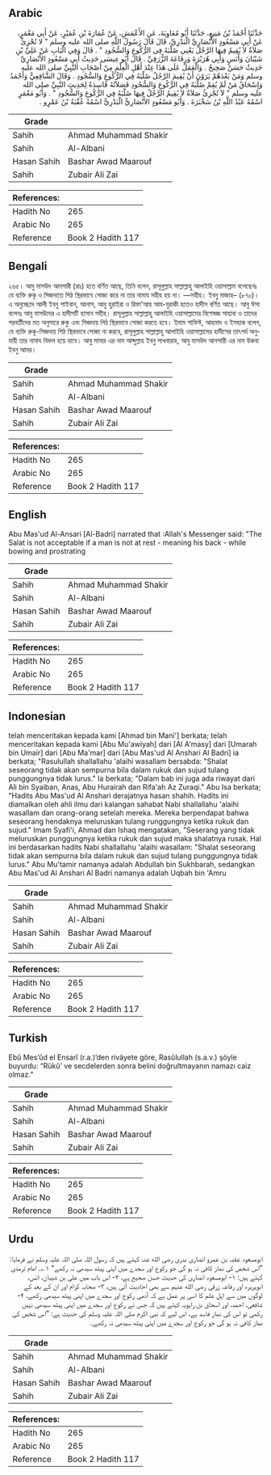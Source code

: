 ## Arabic


<div dir="rtl" lang="ar" style={{fontSize:'larger',backgroundColor:'#f8f9fa',padding:20}}>
حَدَّثَنَا أَحْمَدُ بْنُ مَنِيعٍ، حَدَّثَنَا أَبُو مُعَاوِيَةَ، عَنِ الأَعْمَشِ، عَنْ عُمَارَةَ بْنِ عُمَيْرٍ، عَنْ أَبِي مَعْمَرٍ، عَنْ أَبِي مَسْعُودٍ الأَنْصَارِيِّ الْبَدْرِيِّ، قَالَ قَالَ رَسُولُ اللَّهِ صلى الله عليه وسلم ‏"‏ لا تُجْزِئُ صَلاَةٌ لاَ يُقِيمُ فِيهَا الرَّجُلُ يَعْنِي صُلْبَهُ فِي الرُّكُوعِ وَالسُّجُودِ ‏"‏ ‏.‏ قَالَ وَفِي الْبَابِ عَنْ عَلِيِّ بْنِ شَيْبَانَ وَأَنَسٍ وَأَبِي هُرَيْرَةَ وَرِفَاعَةَ الزُّرَقِيِّ ‏.‏ قَالَ أَبُو عِيسَى حَدِيثُ أَبِي مَسْعُودٍ الأَنْصَارِيِّ حَدِيثٌ حَسَنٌ صَحِيحٌ ‏.‏ وَالْعَمَلُ عَلَى هَذَا عِنْدَ أَهْلِ الْعِلْمِ مِنْ أَصْحَابِ النَّبِيِّ صلى الله عليه وسلم وَمَنْ بَعْدَهُمْ يَرَوْنَ أَنْ يُقِيمَ الرَّجُلُ صُلْبَهُ فِي الرُّكُوعِ وَالسُّجُودِ ‏.‏ وَقَالَ الشَّافِعِيُّ وَأَحْمَدُ وَإِسْحَاقُ مَنْ لَمْ يُقِمْ صُلْبَهُ فِي الرُّكُوعِ وَالسُّجُودِ فَصَلاَتُهُ فَاسِدَةٌ لِحَدِيثِ النَّبِيِّ صلى الله عليه وسلم ‏"‏ لاَ تُجْزِئُ صَلاَةٌ لاَ يُقِيمُ الرَّجُلُ فِيهَا صُلْبَهُ فِي الرُّكُوعِ وَالسُّجُودِ ‏"‏ ‏.‏ وَأَبُو مَعْمَرٍ اسْمُهُ عَبْدُ اللَّهِ بْنُ سَخْبَرَةَ ‏.‏ وَأَبُو مَسْعُودٍ الأَنْصَارِيُّ الْبَدْرِيُّ اسْمُهُ عُقْبَةُ بْنُ عَمْرٍو ‏.‏
</div>
<div style={{backgroundColor:'#f8f9fa',padding:20, marginBottom: 10}}><table> <thead> <tr> <th>Grade</th> <th></th> </tr> </thead> <tbody> <tr><td>Sahih</td><td>Ahmad Muhammad Shakir</td></tr><tr><td>Sahih</td><td>Al-Albani</td></tr><tr><td>Hasan Sahih</td><td>Bashar Awad Maarouf</td></tr><tr><td>Sahih</td><td>Zubair Ali Zai</td></tr></tbody></table><table> <thead> <tr> <th>References:</th> <th></th> </tr> </thead> <tbody><tr><td>Hadith No</td><td>265</td></tr><tr><td>Arabic No</td><td>265</td></tr><tr><td>Reference</td><td>Book 2 Hadith 117</td></tr></tbody></table></div>

## Bengali


<div dir="ltr" lang="bn" style={{fontSize:'larger',backgroundColor:'#f8f9fa',padding:20}}>
২৬৫। আবু মাসউদ আনসারী (রাঃ) হতে বর্ণিত আছে, তিনি বলেন, রাসূলুল্লাহ সাল্লাল্লাহু আলাইহি ওয়াসাল্লাম বলেছেনঃ যে ব্যক্তি রুকৃ ও সিজদাতে পিঠ স্থিরভাবে সোজা করে না তার নামায সহীহ হয় না। —সহীহ। ইবনু মাজাহ– (৮৭০)। এ অনুচ্ছেদে আলী ইবনু শাইবান, আনাস, আবু হুরাইরা ও রিফা'আহ আয-যুরাকী হতেও হাদীস বর্ণিত আছে। আবু ঈসা বলেনঃ আবু মাসউদের এ হাদীসটি হাসান সহীহ। রাসূলুল্লাহ সাল্লাল্লাহু আলাইহি ওয়াসাল্লামের বিশেষজ্ঞ সাহাবা ও তাদের পরবর্তীদের মত অনুসারে রুকু এবং সিজদায় পিঠ স্থিরভাবে সোজা করতে হবে। ইমাম শাফিঈ, আহমাদ ও ইসহাক বলেন, যে ব্যক্তি রুকূ-সিজদায় পিঠ স্থিরভাবে সোজা না করবে, রাসূলুল্লাহ সাল্লাল্লাহু আলাইহি ওয়াসাল্লামের হাদীসের তাৎপর্য অনুযায়ী তার নামায বিফল হয়ে যাবে। আবু মামার এর নাম আব্দুল্লাহ ইবনু সাখবারাহ, আবু মাসউদ আনসারী এর নাম উকবা ইবনু আমর।
</div>
<div style={{backgroundColor:'#f8f9fa',padding:20, marginBottom: 10}}><table> <thead> <tr> <th>Grade</th> <th></th> </tr> </thead> <tbody> <tr><td>Sahih</td><td>Ahmad Muhammad Shakir</td></tr><tr><td>Sahih</td><td>Al-Albani</td></tr><tr><td>Hasan Sahih</td><td>Bashar Awad Maarouf</td></tr><tr><td>Sahih</td><td>Zubair Ali Zai</td></tr></tbody></table><table> <thead> <tr> <th>References:</th> <th></th> </tr> </thead> <tbody><tr><td>Hadith No</td><td>265</td></tr><tr><td>Arabic No</td><td>265</td></tr><tr><td>Reference</td><td>Book 2 Hadith 117</td></tr></tbody></table></div>

## English


<div dir="ltr" lang="en" style={{fontSize:'larger',backgroundColor:'#f8f9fa',padding:20}}>
Abu Mas'ud Al-Ansari [Al-Badri] narrated that :Allah's Messenger said: "The Salat is not acceptable if a man is not at rest - meaning his back - while bowing and prostrating
</div>
<div style={{backgroundColor:'#f8f9fa',padding:20, marginBottom: 10}}><table> <thead> <tr> <th>Grade</th> <th></th> </tr> </thead> <tbody> <tr><td>Sahih</td><td>Ahmad Muhammad Shakir</td></tr><tr><td>Sahih</td><td>Al-Albani</td></tr><tr><td>Hasan Sahih</td><td>Bashar Awad Maarouf</td></tr><tr><td>Sahih</td><td>Zubair Ali Zai</td></tr></tbody></table><table> <thead> <tr> <th>References:</th> <th></th> </tr> </thead> <tbody><tr><td>Hadith No</td><td>265</td></tr><tr><td>Arabic No</td><td>265</td></tr><tr><td>Reference</td><td>Book 2 Hadith 117</td></tr></tbody></table></div>

## Indonesian


<div dir="ltr" lang="id" style={{fontSize:'larger',backgroundColor:'#f8f9fa',padding:20}}>
telah menceritakan kepada kami [Ahmad bin Mani'] berkata; telah menceritakan kepada kami [Abu Mu'awiyah] dari [Al A'masy] dari [Umarah bin Umair] dari [Abu Ma'mar] dari [Abu Mas'ud Al Anshari Al Badri] ia berkata; "Rasulullah shallallahu 'alaihi wasallam bersabda: "Shalat seseorang tidak akan sempurna bila dalam rukuk dan sujud tulang punggungnya tidak lurus." Ia berkata; "Dalam bab ini juga ada riwayat dari Ali bin Syaiban, Anas, Abu Hurairah dan Rifa'ah Az Zuraqi." Abu Isa berkata; "Hadits Abu Mas'ud Al Anshari derajatnya hasan shahih. Hadits ini diamalkan oleh ahli ilmu dari kalangan sahabat Nabi shallallahu 'alaihi wasallam dan orang-orang setelah mereka. Mereka berpendapat bahwa seseorang hendaknya meluruskan tulang runggungnya ketika rukuk dan sujud." Imam Syafi'i, Ahmad dan Ishaq mengatakan, "Seserang yang tidak meluruskan punggungnya ketika rukuk dan sujud maka shalatnya rusak. Hal ini berdasarkan hadits Nabi shallallahu 'alaihi wasallam: "Shalat seseorang tidak akan sempurna bila dalam rukuk dan sujud tulang punggungnya tidak lurus." Abu Mu'tamir namanya adalah Abdullah bin Sukhbarah, sedangkan Abu Mas'ud Al Anshari Al Badri namanya adalah Uqbah bin 'Amru
</div>
<div style={{backgroundColor:'#f8f9fa',padding:20, marginBottom: 10}}><table> <thead> <tr> <th>Grade</th> <th></th> </tr> </thead> <tbody> <tr><td>Sahih</td><td>Ahmad Muhammad Shakir</td></tr><tr><td>Sahih</td><td>Al-Albani</td></tr><tr><td>Hasan Sahih</td><td>Bashar Awad Maarouf</td></tr><tr><td>Sahih</td><td>Zubair Ali Zai</td></tr></tbody></table><table> <thead> <tr> <th>References:</th> <th></th> </tr> </thead> <tbody><tr><td>Hadith No</td><td>265</td></tr><tr><td>Arabic No</td><td>265</td></tr><tr><td>Reference</td><td>Book 2 Hadith 117</td></tr></tbody></table></div>

## Turkish


<div dir="ltr" lang="tr" style={{fontSize:'larger',backgroundColor:'#f8f9fa',padding:20}}>
Ebû Mes’ûd el Ensarî (r.a.)’den rivâyete göre, Rasûlullah (s.a.v.) şöyle buyurdu: “Rükû’ ve secdelerden sonra belini doğrultmayanın namazı caiz olmaz.”
</div>
<div style={{backgroundColor:'#f8f9fa',padding:20, marginBottom: 10}}><table> <thead> <tr> <th>Grade</th> <th></th> </tr> </thead> <tbody> <tr><td>Sahih</td><td>Ahmad Muhammad Shakir</td></tr><tr><td>Sahih</td><td>Al-Albani</td></tr><tr><td>Hasan Sahih</td><td>Bashar Awad Maarouf</td></tr><tr><td>Sahih</td><td>Zubair Ali Zai</td></tr></tbody></table><table> <thead> <tr> <th>References:</th> <th></th> </tr> </thead> <tbody><tr><td>Hadith No</td><td>265</td></tr><tr><td>Arabic No</td><td>265</td></tr><tr><td>Reference</td><td>Book 2 Hadith 117</td></tr></tbody></table></div>

## Urdu


<div dir="rtl" lang="ur" style={{fontSize:'larger',backgroundColor:'#f8f9fa',padding:20}}>
ابومسعود عقبہ بن عمرو انصاری بدری رضی الله عنہ کہتے ہیں کہ رسول اللہ صلی اللہ علیہ وسلم نے فرمایا: ”اس شخص کی نماز کافی نہ ہو گی جو رکوع اور سجدے میں اپنی پیٹھ سیدھی نہ رکھے“ ۱؎۔ امام ترمذی کہتے ہیں: ۱- ابومسعود انصاری کی حدیث حسن صحیح ہے، ۲- اس باب میں علی بن شیبان، انس، ابوہریرہ اور رفاعہ زرقی رضی الله عنہم سے بھی احادیث آئی ہیں، ۳- صحابہ کرام اور ان کے بعد کے لوگوں میں سے اہل علم کا اسی پر عمل ہے کہ آدمی رکوع اور سجدے میں اپنی پیٹھ سیدھی رکھے، ۴- شافعی، احمد، اور اسحاق بن راہویہ کہتے ہیں کہ جس نے رکوع اور سجدے میں اپنی پیٹھ سیدھی نہیں رکھی تو اس کی نماز فاسد ہے، اس لیے کہ نبی اکرم صلی اللہ علیہ وسلم کی حدیث ہے: ”اس شخص کی نماز کافی نہ ہو گی جو رکوع اور سجدے میں اپنی پیٹھ سیدھی نہ رکھے۔
</div>
<div style={{backgroundColor:'#f8f9fa',padding:20, marginBottom: 10}}><table> <thead> <tr> <th>Grade</th> <th></th> </tr> </thead> <tbody> <tr><td>Sahih</td><td>Ahmad Muhammad Shakir</td></tr><tr><td>Sahih</td><td>Al-Albani</td></tr><tr><td>Hasan Sahih</td><td>Bashar Awad Maarouf</td></tr><tr><td>Sahih</td><td>Zubair Ali Zai</td></tr></tbody></table><table> <thead> <tr> <th>References:</th> <th></th> </tr> </thead> <tbody><tr><td>Hadith No</td><td>265</td></tr><tr><td>Arabic No</td><td>265</td></tr><tr><td>Reference</td><td>Book 2 Hadith 117</td></tr></tbody></table></div>